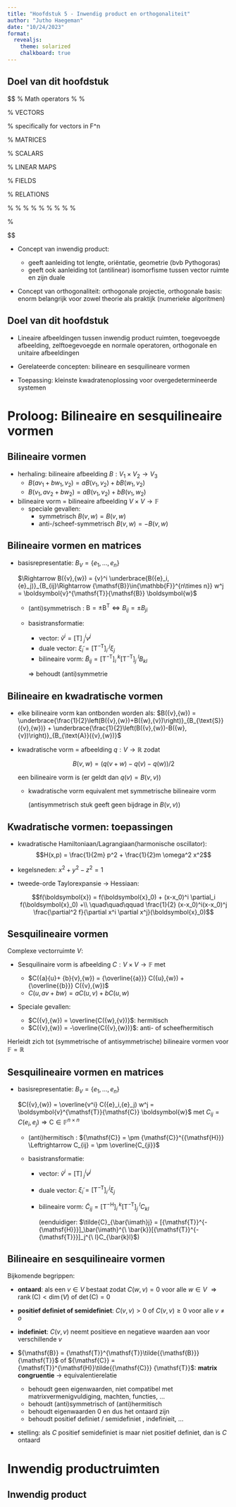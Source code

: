```yaml
---
title: "Hoofdstuk 5 - Inwendig product en orthogonaliteit"
author: "Jutho Haegeman"
date: "10/24/2023"
format:
  revealjs:
    theme: solarized
    chalkboard: true
---
```


## Doel van dit hoofdstuk


::: {.hidden}
$$
% Math operators
\DeclareMathOperator{\Aut}{Aut}
\DeclareMathOperator{\End}{End}
\DeclareMathOperator{\Hom}{Hom}
\DeclareMathOperator{\GL}{GL}
\DeclareMathOperator{\SL}{SL}
\DeclareMathOperator{\Unitary}{U}
\DeclareMathOperator{\Orthogonal}{O}
\DeclareMathOperator{\SU}{SU}
\DeclareMathOperator{\SO}{SO}
\DeclareMathOperator{\Aff}{Aff}
\DeclareMathOperator{\dom}{dom}
\DeclareMathOperator{\cod}{codom}
\DeclareMathOperator{\D}{\mathcal{D}}
\DeclareMathOperator{\E}{\mathcal{E}}
\DeclareMathOperator{\R}{\mathcal{R}}
\DeclareMathOperator{\Schw}{\mathcal{S}}
\DeclareMathOperator{\im}{im}
%\DeclareMathOperator{\ker}{ker}
%\DeclareMathOperator{\dim}{dim}
\DeclareMathOperator{\codim}{codim}
\DeclareMathOperator{\convhull}{co}

\newcommand{\opgreek}[1]{\begingroup\mathgroup-1 #1\endgroup}
\DeclareMathOperator{\rank}{rank}
\DeclareMathOperator{\nullity}{nullity}

\DeclareMathOperator{\Pv}{Pv}

\DeclareMathOperator{\tr}{tr}
\DeclareMathOperator{\sgn}{sgn}
\DeclareMathOperator{\id}{id}
\DeclareMathOperator{\adj}{adj}

\DeclareMathOperator*{\varmin}{min}
\DeclareMathOperator*{\varmax}{max}
\DeclareMathOperator*{\argmin}{arg\ min}
\DeclareMathOperator*{\argmax}{arg\ max}
\DeclareMathOperator{\order}{\mathscr{O}}
\DeclareMathOperator{\sign}{sgn}
\DeclareMathOperator{\spanop}{span}
\DeclareMathOperator{\arctanh}{arctanh}
\DeclareMathOperator{\arccosh}{arccosh}
\DeclareMathOperator{\arcsinh}{arcsinh}
\DeclareMathOperator{\arccot}{arccot}
\DeclareMathOperator{\sinc}{sinc}


\newcommand{\commutator}[2]{{\left[#1,#2\right]}}
\newcommand{\anticommutator}[2]{{\left\{#1,#2\right\}}}

\DeclareMathOperator{\real}{Re}
\DeclareMathOperator{\imag}{Im}
\newcommand{\conj}[1]{{\overline{#1}}}
\newcommand{\abs}[1]{{\left\lvert#1\right\rvert}}
\newcommand{\norm}[1]{{\left\lVert#1\right\rVert}}
\newcommand{\inner}[2]{{\left\langle#1,#2\right\rangle}}

\newcommand{\drm}{{\mathrm{d}}}
\newcommand{\erm}{{\mathrm{e}}}
\newcommand{\irm}{{\mathrm{i}}}


% VECTORS
\newcommand{\vect}[1]{{#1}}
\renewcommand{\vec}[1]{\boldsymbol{#1}} % specifically for vectors in F^n
\newcommand{\zerovec}{{o}}
\newcommand{\vu}{\vect{u}}
\newcommand{\vv}{\vect{v}}
\newcommand{\vw}{\vect{w}}
\newcommand{\ve}{\vect{e}}
\newcommand{\vf}{\vect{f}}
\newcommand{\vx}{\vect{x}}
\newcommand{\vy}{\vect{y}}

% MATRICES
\newcommand{\mat}[1]{{\mathsf{#1}}}
\newcommand{\zeromat}{\mat{O}}
\newcommand{\idmat}{\mat{I}}

% SCALARS
\newcommand{\scalara}{{a}}
\newcommand{\scalarb}{{b}}
\newcommand{\scalarc}{{c}}

% LINEAR MAPS
\DeclareMathAlphabet{\mymathbb}{U}{BOONDOX-ds}{m}{n}
\newcommand{\map}[1]{{\hat{#1}}}
\newcommand{\idmap}{\map{1}}
\newcommand{\zeromap}{\map{0}}

\newcommand{\transpose}{{\mathsf{T}}}
\newcommand{\hermitian}{{\mathsf{H}}}

\renewcommand{\d}{{\mathrm{d}}}

% FIELDS
\newcommand{\bbF}{{\mathbb{F}}}
\newcommand{\bbN}{{\mathbb{N}}}
\newcommand{\bbZ}{{\mathbb{Z}}}
\newcommand{\bbQ}{{\mathbb{Q}}}
\newcommand{\bbR}{{\mathbb{R}}}
\newcommand{\bbC}{{\mathbb{C}}}
\newcommand{\bbH}{{\mathbb{H}}}
\newcommand{\bbT}{{\mathbb{T}}}

% RELATIONS
\newcommand{\subspace}{{\preccurlyeq}}
\newcommand{\supspace}{{\succcurlyeq}}

%\newcommand{\vz}{{\bm{z}}}
%\newcommand{\ovz}{{\overline{\bm{z}}}}
%\newcommand{\oz}{{\overline{z}}}
%\newcommand{\vu}{{\bm{u}}}
%\newcommand{\ovu}{{\overline{\bm{u}}}}
%\newcommand{\ou}{{\overline{u}}}
%\newcommand{\vr}{{\bm{r}}}
%\newcommand{\ovr}{{\overline{\bm{r}}}}
%\newcommand{\orr}{{\overline{r}}}

\newcommand{\eps}{{\varepsilon}}
\newcommand{\levicivita}{{\epsilon}}

\newcommand{\sx}{{\sigma^x}}
\newcommand{\sy}{{\sigma^y}}
\newcommand{\sz}{{\sigma^z}}
\renewcommand{\sp}{{\sigma^+}}
\newcommand{\sm}{{\sigma^-}}
%

\DeclareMathOperator*{\sumint}{%
\mathchoice%
  {\ooalign{$\displaystyle\sum$\cr\hidewidth$\displaystyle\int$\hidewidth\cr}}
  {\ooalign{\raisebox{.14\height}{\scalebox{.7}{$\textstyle\sum$}}\cr\hidewidth$\textstyle\int$\hidewidth\cr}}
  {\ooalign{\raisebox{.2\height}{\scalebox{.6}{$\scriptstyle\sum$}}\cr$\scriptstyle\int$\cr}}
  {\ooalign{\raisebox{.2\height}{\scalebox{.6}{$\scriptstyle\sum$}}\cr$\scriptstyle\int$\cr}}
}
$$
:::

* Concept van inwendig product:
  
  * geeft aanleiding tot lengte, oriëntatie, geometrie (bvb Pythogoras)
  * geeft ook aanleiding tot (antilinear) isomorfisme tussen vector ruimte en zijn duale

* Concept van orthogonaliteit: orthogonale projectie, orthogonale basis:
  enorm belangrijk voor zowel theorie als praktijk (numerieke algoritmen)

## Doel van dit hoofdstuk

* Lineaire afbeeldingen tussen inwendig product ruimten, toegevoegde afbeelding, zelftoegevoegde en normale operatoren, orthogonale en unitaire afbeeldingen

* Gerelateerde concepten: bilineare en sesquilineare vormen

* Toepassing: kleinste kwadratenoplossing voor overgedetermineerde systemen

# Proloog: Bilineaire en sesquilineaire vormen

## Bilineaire vormen
* herhaling: bilineaire afbeelding $B:V_1 \times V_2 \to V_3$ 
  * $B(a \vv_1 + b \vw_1, \vv_2) = a B(\vv_1,\vv_2) + b B(\vw_1,\vv_2)$
  * $B(\vv_1, a \vv_2 + b \vw_2) = a B(\vv_1,\vv_2) + b B(\vv_1,\vw_2)$
* bilineaire vorm = bilineaire afbeelding $V \times V \to \bbF$
  * speciale gevallen:
    * symmetrisch $B(\vv,\vw)=B(\vv,\vw)$
    * anti-/scheef-symmetrisch $B(\vv,\vw) = -B(\vv,\vw)$

## Bilineaire vormen en matrices

* basisrepresentatie: $B_V=\{\ve_1,\ldots,\ve_n\}$
  
  $\Rightarrow B(\vv,\vw) = \vv^i \underbrace{B(\ve_i,\ve_j)}_{B_{ij}\Rightarrow \mat{B}\in\bbF^{n\times n}} w^j = \vec{v}^\transpose \mat{B} \vec{w}$

  * (anti)symmetrisch : $\mat{B} = \pm \mat{B}^{\transpose} \Leftrightarrow B_{ij} = \pm B_{ji}$

  * basistransformatie:
    * vector: $\tilde{v}^i = [\mat{T}]^i_{\ j} v^j$
    * duale vector: $\tilde{\xi}_i = [\mat{T}^{-\transpose}]_i^{\ j}\xi_j$
    * bilineaire vorm: $\tilde{B}_{ij} = [\mat{T}^{-\transpose}]_i^{\ k}[\mat{T}^{-\transpose}]_j^{\ l}B_{kl}$

    $\Rightarrow$ behoudt (anti)symmetrie

## Bilineaire en kwadratische vormen

* elke bilineaire vorm kan ontbonden worden als:
  $B(\vv,\vw) = \underbrace{\frac{1}{2}\left(B(\vv,\vw)+B(\vw,\vv)\right)}_{B_{\text{S}}(\vv,\vw)} + \underbrace{\frac{1}{2}\left(B(\vv,\vw)-B(\vw,\vv)\right)}_{B_{\text{A}}(\vv,\vw)}$

* kwadratische vorm = afbeelding $q:V \to \bbR$ zodat

  $$B(\vv,\vw) = \left(q(\vv+\vw)-q(\vv) - q(\vw)\right)/2$$

  een bilineaire vorm is (er geldt dan $q(\vv)=B(\vv,\vv)$)

  * kwadratische vorm equivalent met symmetrische bilineaire vorm
  
    (antisymmetrisch stuk geeft geen bijdrage in $B(\vv,\vv)$)

## Kwadratische vormen: toepassingen

* kwadratische Hamiltoniaan/Lagrangiaan(harmonische oscillator):
  $$H(x,p) = \frac{1}{2m} p^2 + \frac{1}{2}m \omega^2 x^2$$

* kegelsneden: $x^2 + y^2 - z^2 = 1$

* tweede-orde Taylorexpansie $\rightarrow$ Hessiaan:

  $$f(\vec{x}) = f(\vec{x}_0) + (x-x_0)^i \partial_i f(\vec{x}_0) +\\
  \quad\quad\qquad \frac{1}{2} (x-x_0)^i(x-x_0)^j \frac{\partial^2 f}{\partial x^i \partial x^j}(\vec{x}_0)$$

## Sesquilineaire vormen

Complexe vectorruimte $V$: 

* Sesquilinaire vorm is afbeelding $C:V \times V \to \bbF$ met
  
  * $C(\scalara \vu + \scalarb \vv,\vw) = \conj{\scalara} C(\vu,\vw) + \conj{\scalarb} C(\vv,\vw)$
  * $C(\vu,\scalara \vv + \scalarb \vw) = \scalara C(\vu,\vv) + \scalarb C(\vu,\vw)$

* Speciale gevallen:
  * $C(\vv,\vw) = \overline{C(\vw,\vv)}$: hermitisch
  * $C(\vv,\vw) = -\overline{C(\vv,\vw)}$: anti- of scheefhermitisch

Herleidt zich tot (symmetrische of antisymmetrische) bilineaire vormen voor $\bbF = \bbR$

## Sesquilineaire vormen en matrices

* basisrepresentatie: $B_V=\{\ve_1,\ldots,\ve_n\}$
  
  $C(\vv,\vw) = \overline{v^i} C(\ve_i,\ve_j) w^j = \vec{v}^\transpose \mat{C} \vec{w}$ met $C_{ij} = C(\ve_i,\ve_j) \Rightarrow \mat{C} \in \bbF^{n \times n}$

  * (anti)hermitisch : $\mat{C} = \pm \mat{C}^{\hermitian} \Leftrightarrow C_{ij} = \pm \overline{C_{ji}}$

  * basistransformatie:
    * vector: $\tilde{v}^i = [\mat{T}]^i_{\ j} v^j$
    * duale vector: $\tilde{\xi}_i = [\mat{T}^{-\transpose}]_i^{\ j}\xi_j$
    * bilineaire vorm: $\tilde{C}_{ij} = [\mat{T}^{-\hermitian}]_i^{\ k}[\mat{T}^{-\transpose}]_j^{\ l}C_{kl}$

      (eenduidiger: $\tilde{C}_{\bar{\imath}j} = [\mat{T}^{-\hermitian}]_\bar{\imath}^{\ \bar{k}}[\mat{T}^{-\transpose}]_j^{\ l}C_{\bar{k}l}$)

## Bilineaire en sesquilineaire vormen {.smaller}

Bijkomende begrippen:

* **ontaard**: als een $\vv \in V$ bestaat zodat $C(\vw,\vv)=0$ voor alle $\vw \in V$  $\Rightarrow \rank(\mat{C}) < \dim(V)$ of $\det(\mat{C})=0$
* **positief definiet of semidefiniet**: $C(\vv,\vv) > 0$ of $C(\vv,\vv) \geq 0$ voor alle $\vv \neq \zerovec$
* **indefiniet**: $C(\vv,\vv)$ neemt positieve en negatieve waarden aan voor verschillende $\vv$

* $\mat{B} = \mat{T}^\transpose \tilde{\mat{B}} \mat{T}$ of $\mat{C} = \mat{T}^\hermitian \tilde{\mat{C}} \mat{T}$: **matrix congruentie** $\rightarrow$ equivalentierelatie

  * behoudt geen eigenwaarden, niet compatibel met matrixvermenigvuldiging, machten, functies, …
  * behoudt (anti)symmetrisch of (anti)hermitisch
  * behoudt eigenwaarden $0$ en dus het ontaard zijn
  * behoudt positief definiet / semidefiniet , indefinieit, …

* stelling: als $C$ positief semidefiniet is maar niet positief definiet, dan is $C$ ontaard

# Inwendig productruimten

## Inwendig product